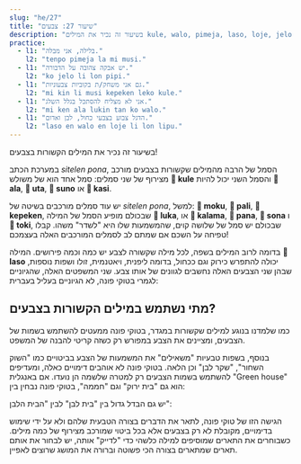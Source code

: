 ```yaml
---
slug: "he/27"
title: "שיעור 27: צבעים"
description: "בשיעור זה נכיר את המילים kule, walo, pimeja, laso, loje, jelo, kin!"
practice:
  - l1: "בלילה, אני מבלה."
    l2: "tenpo pimeja la mi musi."
  - l1: "יש אבקה צהובה על הדבורה."
    l2: "ko jelo li lon pipi."
  - l1: "גם אני משחק/ת בקוביות צבעוניות."
    l2: "mi kin li musi kepeken leko kule."
  - l1: "אני לא מצליח להסתכל בגלל השלג."
    l2: "mi ken ala lukin tan ko walo."
  - l1: "הדגל צבוע בצבעי כחול, לבן ואדום."
    l2: "laso en walo en loje li lon lipu."
---
```




בשיעור זה נכיר את המילים הקשורות בצבעים!

<List>
  <Word sl="kule" m="צבע, צבעוני, סוג של..." />
  <Word sl="walo" m="לבן, חיוור" />
  <Word sl="pimeja" m="שחור, חשוך" />
  <Word sl="loje" m="אדום, אדמוני" />
  <Word sl="jelo" m="צהוב" />
  <Word sl="laso" m="ירוק, כחול, טורקיז" />
</List>

במערכת הכתב *sitelen pona*, הסמל של הרבה מהמילים שקשורות בצבעים מורכב מצירוף של שני סמלים: סמל אחד הוא של משולש **󱤞 kule** והסמל השני יכול להיות **󱤂 ala**, **󱥰 uta**, **󱥤 suno** או **󱤗 kasi**. 

יש עוד סמלים מורכבים בשיטה של *sitelen pona*, למשל: **󱤶 moku**, **󱥉 pali**, **󱤙 kepeken**, שבכולם מופיע הסמל של המילה **󱤭 luka**, או **󱤕 kalama**, **󱥌 pana**, **󱥡 sona** ו **󱥬 toki**, שבכולם יש סמל של שלושה קוים, שהמשמעות שלו היא "לשדר" משהו. קבלו טפיחה על השכם אם שמתם לב לסמלים המורכבים האלה בעצמכם!

בדומה לרוב המילים בשפה, לכל מילה שקשורה לצבע יש כמה וכמה פירושים. המילה **󱤣 laso** יכולה להתפרש כירוק וגם ככחול, בדומה ליפנית, ויאטנמית, זולו ושפות נוספות, שבהן שני הצבעים האלה נחשבים לגוונים של אותו צבע. שני המשפטים האלה, שהגיוניים לגמרי בטוקי פונה, לא הגיוניים בעליל בעברית:
<List>
  <Word sl="kin" m="גם" />
  <Sentence sl="sewi li laso." m="השמים כחולים." />
  <Sentence sl="kasi kin li laso." m="גם העשב ירוק." />
</List>

## מתי נשתמש במילים הקשורות בצבעים?

כמו שלמדנו בנוגע למילים שקשורות במגדר, בטוקי פונה ממעטים להשתמש בשמות של הצבעים, ומציינים את הצבע במפורש רק כשזה קריטי להבנה של המשפט. 

בנוסף, בשפות טבעיות "משאילים" את המשמעות של הצבע בביטויים כמו "השוק השחור", "שקר לבן" וכן הלאה. בטוקי פונה לא אוהבים דימויים כאלה, ומעדיפים להשתמש בשמות הצבעים רק למטרה שלשמה הן נועדו. אם באנגלית "Green house" הוא גם "בית ירוק" וגם "חממה", בטוקי פונה נבחין בין:

<List>
  <Sentence sl="tomo laso" m="בית (בצבע) ירוק" />
  <Sentence sl="tomo kasi" m="בית עבור צמחים, חממה" />
</List>

יש גם הבדל גדול בין "בית לבן" לבין "הבית הלבן":

<List>
  <Sentence sl="tomo walo" m="בית (בצבע) לבן" />
  <Sentence sl="tomo ni la jan li lawa e ma Mewika." m="הבית הלבן" />
</List>

הגישה הזו של טוקי פונה, לתאר את הדברים בצורה הטבעית שלהם ולא על ידי שימוש בדימויים, מקובלת לא רק בצבעים אלא בכל ביטוי שמורכב מצירוף של כמה מילים. כשבוחרים את התארים שמוסיפים למילה כלשהי כדי "לדייק" אותה, יש לבחור את אותם תארים שמתארים בצורה הכי פשוטה וברורה את המושג שרוצים לאפיין. 

<Practice exercises={frontmatter.practice} client:load />

